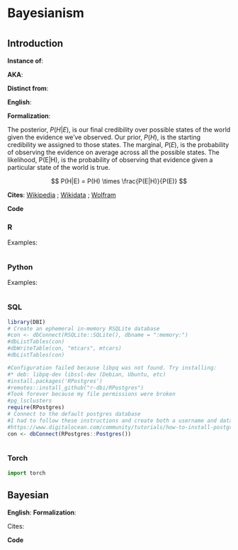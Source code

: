 # Bayesianism  {.unnumbered}

# {.unnumbered}

## Introduction
  
**Instance of**: 

**AKA**: 

**Distinct from**: 

**English**: 

**Formalization**:

The posterior, $P(H|E)$, is our final credibility over possible states of the world given the evidence we've observed. Our prior, $P(H)$, is the starting credibility we assigned to those states. The marginal, $P(E)$, is the probability of observing the evidence on average across all the possible states. The likelihood, P(E|H), is the probability of observing that evidence given a particular state of the world is true.

$$ 
P(H|E) = P(H) \times \frac{P(E|H)}{P(E)}
$$
    
    
**Cites**: [Wikipedia]() ; [Wikidata]() ; [Wolfram]()
  
**Code**
    
::: panel-tabset
  
### R
[]()
  
Examples:
    
```r
```


### Python

[]()

Examples:
  
```python
```


### SQL

[]()

```r
library(DBI)
# Create an ephemeral in-memory RSQLite database
#con <- dbConnect(RSQLite::SQLite(), dbname = ":memory:")
#dbListTables(con)
#dbWriteTable(con, "mtcars", mtcars)
#dbListTables(con)

#Configuration failed because libpq was not found. Try installing:
#* deb: libpq-dev libssl-dev (Debian, Ubuntu, etc)
#install.packages('RPostgres')
#remotes::install_github("r-dbi/RPostgres")
#Took forever because my file permissions were broken
#pg_lsclusters
require(RPostgres)
# Connect to the default postgres database
#I had to follow these instructions and create both a username and database that matched my ubuntu name
#https://www.digitalocean.com/community/tutorials/how-to-install-postgresql-on-ubuntu-20-04-quickstart
con <- dbConnect(RPostgres::Postgres())

```

```sql
```

### Torch

```python
import torch

```

:::

## Bayesian

**English**: 
**Formalization**:

$$
$$
  
Cites:

**Code**
  
    